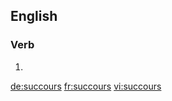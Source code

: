 ==English==

===Verb===
{{head|en}}

# {{en-third-person singular of|succour}}

[[de:succours]]
[[fr:succours]]
[[vi:succours]]